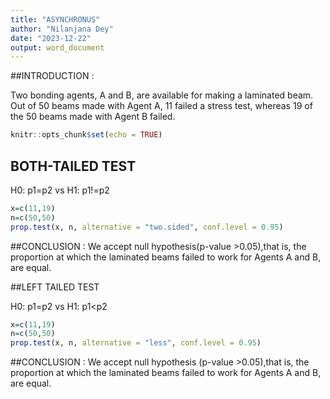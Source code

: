 ```yaml
---
title: "ASYNCHRONUS"
author: "Nilanjana Dey"
date: "2023-12-22"
output: word_document
---
```

##INTRODUCTION :

Two bonding agents, A and B, are available for making a laminated beam. Out of 50 beams
made with Agent A, 11 failed a stress test, whereas 19 of the 50 beams made with Agent B failed.

```r
knitr::opts_chunk$set(echo = TRUE)
```

## BOTH-TAILED TEST

H0: p1=p2
vs
H1: p1!=p2

```r
x=c(11,19)
n=c(50,50)
prop.test(x, n, alternative = "two.sided", conf.level = 0.95)
```
##CONCLUSION : We accept null hypothesis(p-value >0.05),that is, the proportion at which the laminated beams failed to work for Agents A and B, are equal.


##LEFT TAILED TEST

H0: p1=p2
vs
H1: p1<p2


```r
x=c(11,19)
n=c(50,50)
prop.test(x, n, alternative = "less", conf.level = 0.95)
```
##CONCLUSION : We accept null hypothesis (p-value >0.05),that is, the proportion at which the laminated beams failed to work for Agents A and B, are equal.


